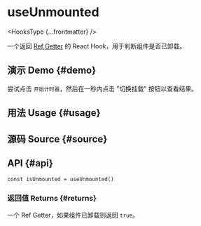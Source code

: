 # useUnmounted


<HooksType {...frontmatter} />

一个返回 [Ref Getter](/docs/features/ref-getter) 的 React Hook，用于判断组件是否已卸载。

## 演示 Demo \{#demo}

尝试点击 `开始计时器`，然后在一秒内点击 "切换挂载" 按钮以查看结果。


<App />

## 用法 Usage \{#usage}



## 源码 Source \{#source}


<Source />

## API \{#api}

```tsx
const isUnmounted = useUnmounted()
```

### 返回值 Returns \{#returns}


<Tip type="ref-getter" name="isUnmounted" />

一个 Ref Getter，如果组件已卸载则返回 `true`。
